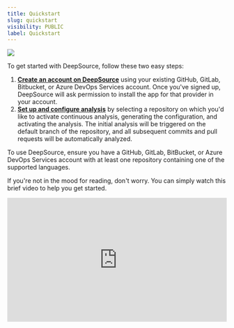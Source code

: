 ```yaml
---
title: Quickstart
slug: quickstart
visibility: PUBLIC
label: Quickstart
---
```

![](https://files.readme.io/fd704d2-small-QuickStart_Header_Banner_2000x650.png)

To get started with DeepSource, follow these two easy steps:

1. **[Create an account on DeepSource](https://docs.deepsource.com/docs/quickstart-create-an-account)** using your existing GitHub, GitLab, Bitbucket, or Azure DevOps Services account. Once you've signed up, DeepSource will ask permission to install the app for that provider in your account.
2. **[Set up and configure analysis](https://docs.deepsource.com/docs/quickstart-run-first-analysis)** by selecting a repository on which you'd like to activate continuous analysis, generating the configuration, and activating the analysis. The initial analysis will be triggered on the default branch of the repository, and all subsequent commits and pull requests will be automatically analyzed.

To use DeepSource, ensure you have a GitHub, GitLab, BitBucket, or Azure DevOps Services account with at least one repository containing one of the supported languages.

If you're not in the mood for reading, don't worry. You can simply watch this brief video to help you get started.

<div style="padding:56.25% 0 0 0;position:relative;"><iframe src="https://player.vimeo.com/video/812332199?h=340d4af22e&amp;badge=0&amp;autopause=0&amp;player_id=0&amp;app_id=58479" frameborder="0" allow="autoplay; fullscreen; picture-in-picture" allowfullscreen style="position:absolute;top:0;left:0;width:100%;height:100%;" title="Quickstart in 5 minutes"></iframe></div><script src="https://player.vimeo.com/api/player.js"></script>
